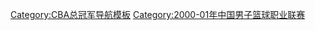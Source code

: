 {{Navbox with collapsible groups
| name = 2000-01赛季CBA总冠军
| titlestyle = background:#FAC001;color:#BA5730
| title = [[八一南昌火箭篮球俱乐部|{{color|#BA5730|八一火箭}}]] [[2001年CBA总决赛|{{color|#BA5730|2000-01赛季CBA总冠军}}]]
| state = {{{state|autocollapse}}}
| selected = {{{1|}}}
| listclass = hlist
| groupstyle = background:#FAC001;color:#BA5730
| group1 = 总决赛报名球员
| abbr1 = 1
| list1 = 
* 4 [[范斌 (篮球)|范斌]]
* 5 [[金立鹏]]
* 6 [[刘强 (篮球运动员)|刘强]]
* 9 [[陈可 (篮球运动员)|陈可]]
* 10 [[刘玉栋]]
* 11 [[李楠 (篮球运动员)|李楠]]
* 12 [[遇俊锴]]
* 13 [[张劲松]]
* 14 [[王治郅]]
| group2 = 其他球员
| abbr2 = 2
| list2 = 
* 7 [[李可 (篮球运动员)|李可]]
* 8 [[闫宇峰]]
* 15 [[李栋梁 (篮球运动员)|李栋梁]]
| belowstyle = background:#FAC001;color:#BA5730
| below = 主教练：[[王非|{{color|#BA5730|王非}}]]
}}<noinclude>
[[Category:CBA总冠军导航模板]]
[[Category:2000-01年中国男子篮球职业联赛]]
</noinclude>